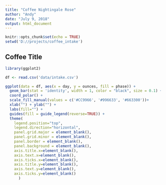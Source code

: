 ```yaml
---
title: "Coffee Nightingale Rose"
author: "Andy"
date: "July 9, 2018"
output: html_document
---
```


```r
knitr::opts_chunk$set(echo = TRUE)
setwd('D://projects/coffee_intake')
```

## Coffee Title

```r
library(ggplot2)
```



```r
df <- read.csv('data/intake.csv')
```

```r
ggplot(data = df, aes(x = day, y = ounces, fill = phase)) +
  geom_bar(stat = 'identity', width = 1, color = "black", size = 0.1) +
  coord_polar() +
  scale_fill_manual(values = c('#CC9966', '#996633', '#663300'))+
  xlab("") + ylab("") +
  labs(fill="") + 
  guides(fill = guide_legend(reverse=TRUE)) +
  theme(
    legend.position="top", 
    legend.direction="horizontal",
    panel.grid.major = element_blank(),
    panel.grid.minor = element_blank(),
    panel.border = element_blank(),
    panel.background = element_blank(),
    axis.title.x=element_blank(),
    axis.text.x=element_blank(),
    axis.ticks.x=element_blank(),
    axis.title.y=element_blank(),
    axis.text.y=element_blank(),
    axis.ticks.y=element_blank()
      ) 
```
